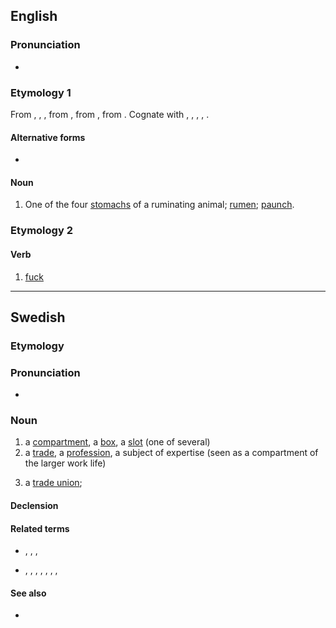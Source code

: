 ==English==

===Pronunciation===
* {{rhymes|en|æk}}

===Etymology 1===
{{root|en|ine-pro|*peh₂ǵ-}}
From {{inh|en|enm|*fak}}, {{m|enm|fec}}, {{m|enm|fæc||space, compartment}}, from {{inh|en|ang|fæc||space of time, while, division, interval; period of five years, lustrum}}, from {{inh|en|gem-pro|*faką||division, department, space}}, from {{der|en|ine-pro|*pÀǵ-||to fasten, fix}}. Cognate with {{cog|fy|fek}}, {{cog|nl|vak||section, compartment}}, {{cog|de|Fach||compartment}}, {{cog|sv|fack||compartment, box, department}}, {{cog|la|pangō||fasten, fix}}.

====Alternative forms====
* {{l|en|fec}} {{qualifier|obsolete}}

====Noun====
{{en-noun}}

# {{lb|en|UK|_|dialectal}} One of the four [[stomach]]s of a ruminating animal; [[rumen]]; [[paunch]].

===Etymology 2===

====Verb====
{{en-verb}}

# {{lb|en|UK|pronunciation spelling|Cockney}} [[fuck]]

----

==Swedish==

===Etymology===
{{rfe|sv}}

===Pronunciation===
* {{audio|sv|Sv-fack.ogg|audio}}

===Noun===
{{sv-noun|n}}

# a [[compartment]], a [[box]], a [[slot]] (one of several)
# a [[trade]], a [[profession]], a subject of expertise (seen as a compartment of the larger work life)
# {{lb|sv|informal}} a [[trade union]]; {{clipping of|sv|fackförening|nocap=1}}

====Declension====
{{sv-infl-noun-n-zero}}

====Related terms====
* {{sense|compartment}} {{l|sv|bankfack}}, {{l|sv|frysfack}}, {{l|sv|handskfack}}, {{l|sv|postfack}}
* {{sense|trade}} {{l|sv|fackansluten}}, {{l|sv|fackidiot}}, {{l|sv|facklitteratur}}, {{l|sv|fackombud}}, {{l|sv|fackspråk}}, {{l|sv|fackförbund}}, {{l|sv|fackförening}}, {{l|sv|facklig}}

====See also====
* {{l|sv|placera någon i ett fack}}